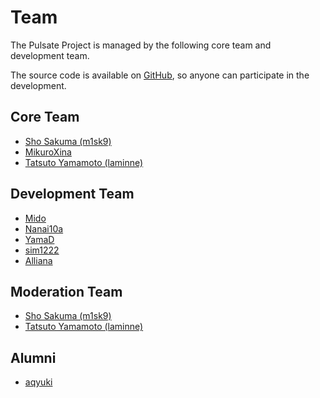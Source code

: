 # Team

The Pulsate Project is managed by the following core team and development team.

The source code is available on [GitHub](https://github.com/pulsate-dev/pulsate), so anyone can participate in the development.

## Core Team

- [Sho Sakuma (m1sk9)](https://github.com/m1sk9)
- [MikuroXina](https://github.com/MikuroXina)
- [Tatsuto Yamamoto (laminne)](https://github.com/laminne)

## Development Team

- [Mido](https://github.com/instructr13)
- [Nanai10a](https://github.com/Nanai10a)
- [YamaD](https://github.com/yamader)
- [sim1222](https://github.com/sim1222)
- [Alliana](https://github.com/Allianaab2m)

## Moderation Team

- [Sho Sakuma (m1sk9)](https://github.com/m1sk9)
- [Tatsuto Yamamoto (laminne)](https://github.com/laminne)

## Alumni

- [aqyuki](https://github.com/aqyuki)
